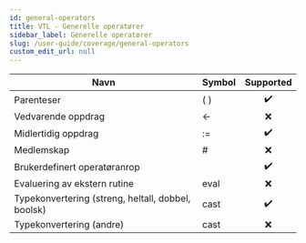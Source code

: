 ```yaml
---
id: general-operators
title: VTL - Generelle operatører
sidebar_label: Generelle operatører
slug: /user-guide/coverage/general-operators
custom_edit_url: null
---
```


| Navn                                               | Symbol |     Supported      |
| -------------------------------------------------- | :----- | :----------------: |
| Parenteser                                         | ( )    | :heavy_check_mark: |
| Vedvarende oppdrag                                 | <-     |        :x:         |
| Midlertidig oppdrag                                | :=     | :heavy_check_mark: |
| Medlemskap                                         | #      |        :x:         |
| Brukerdefinert operatøranrop                       |        | :heavy_check_mark: |
| Evaluering av ekstern rutine                       | eval   |        :x:         |
| Typekonvertering (streng, heltall, dobbel, boolsk) | cast   | :heavy_check_mark: |
| Typekonvertering (andre)                           | cast   |        :x:         |

